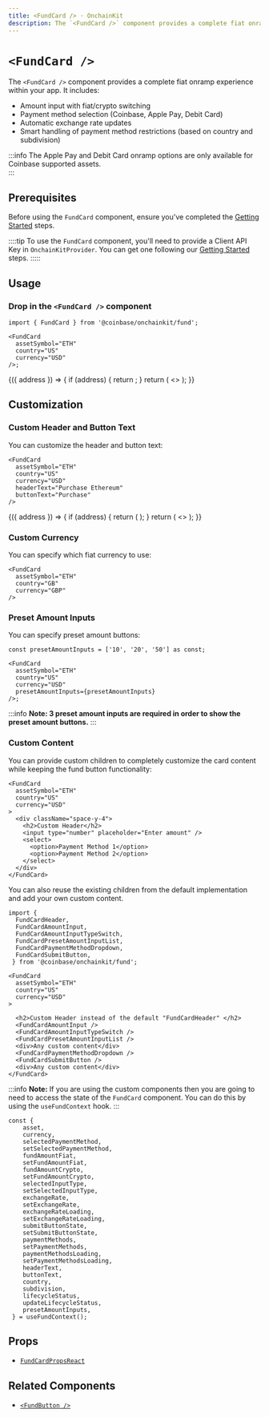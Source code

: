 ```yaml
---
title: <FundCard /> · OnchainKit
description: The `<FundCard />` component provides a complete fiat onramp experience with amount input, currency switching, and payment method selection.
---
```



# `<FundCard />`

The `<FundCard />` component provides a complete fiat onramp experience within your app. It includes:

- Amount input with fiat/crypto switching
- Payment method selection (Coinbase, Apple Pay, Debit Card)
- Automatic exchange rate updates
- Smart handling of payment method restrictions (based on country and subdivision)

:::info
The Apple Pay and Debit Card onramp options are only available for Coinbase supported assets.  
:::

## Prerequisites

Before using the `FundCard` component, ensure you've completed the [Getting Started](/installation/nextjs#get-your-client-api-key) steps.

::::tip
To use the `FundCard` component, you'll need to provide a Client API Key in `OnchainKitProvider`. You can get one following our [Getting Started](/installation/nextjs#get-your-client-api-key) steps.
:::::

## Usage

### Drop in the `<FundCard />` component

```tsx
import { FundCard } from '@coinbase/onchainkit/fund';

<FundCard
  assetSymbol="ETH"
  country="US"
  currency="USD"
/>;
```

  <FundWrapper>
    {({ address }) => {
      if (address) {
        return <FundCard assetSymbol="ETH" country="US" currency="USD" />;
      }
      return (
        <>
          <Wallet>
            <ConnectWallet>
              <Avatar className="h-6 w-6" />
              <Name />
            </ConnectWallet>
          </Wallet>
        </>
      );
    }}
  </FundWrapper>

## Customization

### Custom Header and Button Text

You can customize the header and button text:

```tsx
<FundCard
  assetSymbol="ETH"
  country="US"
  currency="USD"
  headerText="Purchase Ethereum"
  buttonText="Purchase"
/>
```

  <FundWrapper>
    {({ address }) => {
      if (address) {
        return (
          <FundCard
            assetSymbol="ETH"
            country="US"
            currency="USD"
            headerText="Purchase Ethereum"
            buttonText="Purchase"
          />
        );
      }
      return (
        <>
          <Wallet>
            <ConnectWallet>
              <Avatar className="h-6 w-6" />
              <Name />
            </ConnectWallet>
          </Wallet>
        </>
      );
    }}
  </FundWrapper>

### Custom Currency

You can specify which fiat currency to use:

```tsx
<FundCard
  assetSymbol="ETH"
  country="GB"
  currency="GBP"
/>
```

### Preset Amount Inputs

You can specify preset amount buttons:

```tsx
const presetAmountInputs = ['10', '20', '50'] as const;

<FundCard
  assetSymbol="ETH"
  country="US"
  currency="USD"
  presetAmountInputs={presetAmountInputs}
/>;
```

:::info
**Note: 3 preset amount inputs are required in order to show the preset amount buttons.**
:::

### Custom Content

You can provide custom children to completely customize the card content while keeping the fund button functionality:

```tsx
<FundCard
  assetSymbol="ETH"
  country="US"
  currency="USD"
>
  <div className="space-y-4">
    <h2>Custom Header</h2>
    <input type="number" placeholder="Enter amount" />
    <select>
      <option>Payment Method 1</option>
      <option>Payment Method 2</option>
    </select>
  </div>
</FundCard>
```

You can also reuse the existing children from the default implementation and add your own custom content.

```tsx
import {
  FundCardHeader,
  FundCardAmountInput,
  FundCardAmountInputTypeSwitch,
  FundCardPresetAmountInputList,
  FundCardPaymentMethodDropdown,
  FundCardSubmitButton,
 } from '@coinbase/onchainkit/fund';

<FundCard
  assetSymbol="ETH"
  country="US"
  currency="USD"
>

  <h2>Custom Header instead of the default "FundCardHeader" </h2>
  <FundCardAmountInput />
  <FundCardAmountInputTypeSwitch />
  <FundCardPresetAmountInputList />
  <div>Any custom content</div>
  <FundCardPaymentMethodDropdown />
  <FundCardSubmitButton />
  <div>Any custom content</div>
</FundCard>
```

:::info
**Note:** If you are using the custom components then you are going to need to access the state of the `FundCard` component. You can do this by using the `useFundContext` hook.
:::

```tsx
const {
    asset,
    currency,
    selectedPaymentMethod,
    setSelectedPaymentMethod,
    fundAmountFiat,
    setFundAmountFiat,
    fundAmountCrypto,
    setFundAmountCrypto,
    selectedInputType,
    setSelectedInputType,
    exchangeRate,
    setExchangeRate,
    exchangeRateLoading,
    setExchangeRateLoading,
    submitButtonState,
    setSubmitButtonState,
    paymentMethods,
    setPaymentMethods,
    paymentMethodsLoading,
    setPaymentMethodsLoading,
    headerText,
    buttonText,
    country,
    subdivision,
    lifecycleStatus,
    updateLifecycleStatus,
    presetAmountInputs,
 } = useFundContext();
```

## Props

- [`FundCardPropsReact`](/fund/types#fundcardpropsreact)

## Related Components

- [`<FundButton />`](/fund/fund-button)
